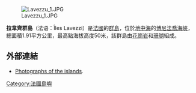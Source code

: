 [[Image:Lavezzu_1.JPG|thumb]]

'''拉韋齊群島'''（法语：Îles Lavezzi）是[[法國|法國]]的[[群島|群島]]，位於[[地中海|地中海]]的[[博尼法喬海峽|博尼法喬海峽]]，總面積1.91平方公里，最高點海拔高度50米，該群島由[[花崗岩|花崗岩]]和[[珊瑚|珊瑚]]組成。

==外部連結==
* [https://web.archive.org/web/20121104232526/http://www.panoramio.com/user/74349/tags/Lavezzi%20Islands Photographs of the islands].

{{France-geo-stub}}

[[Category:法國島嶼|Category:法國島嶼]]